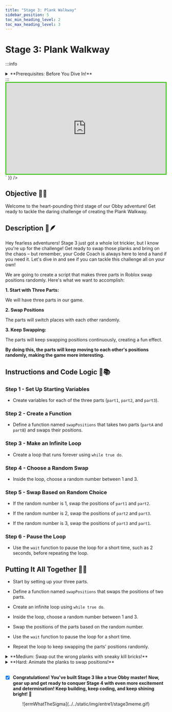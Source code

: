 ---
title: "Stage 3: Plank Walkway"
sidebar_position: 5
toc_min_heading_level: 2
toc_max_heading_level: 3
---


# Stage 3: Plank Walkway

:::info
<details style={{border:'none'}}>
    <summary>**Prerequisites: Before You Dive In!**</summary>
    
    Before diving into the thrilling challenges of Stage 3, make sure you've conquered these epic quests:
    
    **1. Intro**

    You've embarked on this epic coding adventure with excitement and curiosity. Now, let's take it to the next stage!

    **2. Setup**

    You've set the stage for your Obby journey, ensuring everything's in place for your creative endeavors. Time to unleash your coding superpowers!

    **3. Stage 1: Ascending Walls**

    You've scaled the heights of Ascending Walls, mastering the basics of obstacle creation. Now, let's elevate your skills even further!

    **4. Stage 2: Sphere Stairs**

    You've bravely navigated the Sphere Stairs, showing off your building prowess. Get ready to build on that success and take on the next challenge!

    **You're well-prepared and pumped up to tackle Stage 3 like a true coding hero! 🚀**
</details>
:::

<br  />

<div dangerouslySetInnerHTML={{
  __html: `
    <div style="padding:56.25% 0 0 0;position:relative;border:3px solid #47c621;">
      <iframe src="https://player.vimeo.com/video/952507689?h=a6c906db71" frameborder="0" allow="autoplay; fullscreen; picture-in-picture; clipboard-write" style="position:absolute;top:0;left:0;width:100%;height:100%;" title="Roblox Entrepreneur Part 1 - Stage 3 (Easy)"></iframe>
    </div>
    <script src="https://player.vimeo.com/api/player.js"></script>
  `
}} />

## Objective 🧐🗿

Welcome to the heart-pounding third stage of our Obby adventure! Get ready to tackle the daring challenge of creating the Plank Walkway.

## Description 📖🪶

Hey fearless adventurers! Stage 3 just got a whole lot trickier, but I know you're up for the challenge! Get ready to swap those planks and bring on the chaos – but remember, your Code Coach is always here to lend a hand if you need it. Let's dive in and see if you can tackle this challenge all on your own!

We are going to create a script that makes three parts in Roblox swap positions randomly. Here's what we want to accomplish: 

**1. Start with Three Parts:**

We will have three parts in our game. 

**2. Swap Positions**

The parts will switch places with each other randomly. 

**3. Keep Swapping:**

The parts will keep swapping positions continuously, creating a fun effect. 

**By doing this, the parts will keep moving to each other's positions randomly, making the game more interesting.** 

## Instructions and Code Logic 📝📚

### Step 1 - Set Up Starting Variables

- Create variables for each of the three parts (`part1`, `part2`, and `part3`). 

### Step 2 - Create a Function

- Define a function named `swapPositions` that takes two parts (`partA` and `partB`) and swaps their positions. 

### Step 3 - Make an Infinite Loop

- Create a loop that runs forever using `while true do`. 

### Step 4 - Choose a Random Swap

- Inside the loop, choose a random number between 1 and 3. 

### Step 5 - Swap Based on Random Choice

- If the random number is 1, swap the positions of `part1` and `part2`. 

- If the random number is 2, swap the positions of `part2` and `part3`. 

- If the random number is 3, swap the positions of `part3` and `part1`. 

### Step 6 - Pause the Loop

- Use the `wait` function to pause the loop for a short time, such as 2 seconds, before repeating the loop. 

## Putting It All Together 🔧🔩

- Start by setting up your three parts. 

- Define a function named `swapPositions` that swaps the positions of two parts. 

- Create an infinite loop using `while true do`. 

- Inside the loop, choose a random number between 1 and 3. 

- Swap the positions of the parts based on the random number. 

- Use the `wait` function to pause the loop for a short time. 

- Repeat the loop to keep swapping the parts' positions randomly. 

<details>
    <summary>**Medium: Swap out the wrong planks with sneaky kill bricks!**</summary>

    <div dangerouslySetInnerHTML={{
    __html: `
        <div style="padding:56.25% 0 0 0;position:relative;border:3px solid #47c621;">
        <iframe src="https://player.vimeo.com/video/952507705?h=7ecedeaa2e" frameborder="0" allow="autoplay; fullscreen; picture-in-picture; clipboard-write" style="position:absolute;top:0;left:0;width:100%;height:100%;" title="Roblox Entrepreneur Part 1 - Stage 3 (Medium)"></iframe>
        </div>
        <script src="https://player.vimeo.com/api/player.js"></script>
    `
    }} />

    <br  />

    **Description 📖🪶** 

    We are going to create a script that swaps the positions of three parts in Roblox and "kills" any player who touches specific parts. Here's what we want to accomplish: 

    *1. Swap Positions:*
    
    Randomly swap the positions of three parts. 

    *2. Detect Touch:*
    
    If a player touches specific parts, their health will be set to zero. 

    *By doing this, we will create a dynamic environment where parts move around and affect players who touch them.* 

    <br  />
    
    **Instructions and Code Logic 📝📚**

    Step 1 - Set Up the Starting Variables

    - Create variables for the parts by getting them from the `Workspace` (`part1`, `part2`, and `part3`). 

    Step 2 - Create a Function to Swap Positions

    - Define a function named `swapPositions` that takes two parts (`partA` and `partB`) as arguments. 

    - Inside the function, swap the positions of the two parts. 

    - Define a function named `onTouchKillBrick` that takes a part (`hit`) as an argument. 

    - Inside the function, get the parent of the touched part (which should be a player's character). 

    - Check if the parent has a `Humanoid` component. 

    - If it does, set the `Humanoid`'s health to zero. 

    - Connect the `onTouchKillBrick` function to the `Touched` event for the red and blue parts (`part2` and `part3`). 

    Step 3 - Create an Infinite Loop

    - Create a loop that runs forever using `while true do`. 

    - Inside the loop, generate a random index between 1 and 3. 

    - Use the random index to determine which parts to swap. 

    - Use the `wait` function to pause the loop for a short time before swapping again. 

    <br  />

    **Putting It All Together 🔧🔩**

    - Start by setting up your parts. 

    - Define functions to swap positions and handle player touch. 

    - Connect the touch function to the `Touched` event for the specified parts. 

    - Create an infinite loop to keep swapping positions randomly. 
</details>

<details>
    <summary>**Hard: Animate the planks to swap positions!**</summary>
    
    <div dangerouslySetInnerHTML={{
    __html: `
        <div style="padding:56.25% 0 0 0;position:relative;border:3px solid #47c621;">
        <iframe src="https://player.vimeo.com/video/952507694?h=7dba1fd844" frameborder="0" allow="autoplay; fullscreen; picture-in-picture; clipboard-write" style="position:absolute;top:0;left:0;width:100%;height:100%;" title="Roblox Entrepreneur Part 1 - Stage 3 (Hard)"></iframe>
        </div>
        <script src="https://player.vimeo.com/api/player.js"></script>
    `
    }} />

    <br  />

    **Description 📖🪶** 

    We are going to create a script that makes three parts in Roblox swap positions continuously with smooth tween animations. Here's what we want to accomplish: 

    *1. Swap Positions:*
    
    The parts will switch places with each other randomly. 

    *2. Smooth Movement:*
    
    The movement will be smooth using tween animations. 

    *3. Continuous Loop:*
    
    The parts will keep swapping positions continuously. 

    *By doing this, the parts will create a fun and dynamic effect by continuously moving to each other's positions with smooth animations.* 

    <br  />

    **Instructions and Code Logic 📝📚 **

    Step 1 - Set up the Starting Variables

    - Get the `TweenService` from the game services. 

    - Create variables for three parts in the workspace (`part1`, `part2`, and `part3`). 

    - Create a variable for the duration of the tween in seconds (`tweenTime`). 

    Step 2 - Create a Function to Swap Positions with Tween

    - Define a function named `swapPositionsWithTween` that takes two parts (`partA` and `partB`) as arguments. 

    - Inside the function, store the position of `partA` temporarily. 

    - Create `TweenInfo` to define the tween properties (duration, easing style, and easing direction). 

    - Create a tween to move `partA` to the position of `partB`. 

    - Create a tween to move `partB` to the position of `partA` (stored in `tempPosition`). 

    - Play both tweens. 

    - Wait for the tween for `partA` to complete before proceeding. 

    Step 3 - Create an Infinite Loop to Swap Positions Continuously 

    - Create a loop that runs forever using `while true do`. 

    - Inside the loop, generate a random index between 1 and 3. 

    - Based on the random index, swap positions of the parts using the `swapPositionsWithTween` function. 

    - Use the `wait` function to pause the loop for 2 seconds before the next swap. 

    - The loop will automatically start running and swapping the parts' positions. 

    <br  />

    **Putting It All Together 🔧🔩**

    - Start by getting the `TweenService` and setting up the parts and tween duration. 

    - Define a function named `swapPositionsWithTween` to handle the position swapping with tweens. 

    - Create an infinite loop to keep swapping the parts' positions based on a random index. 

    - Use the `wait` function to pause the loop for 2 seconds between swaps. 
</details>

<br  />

- [x] **Congratulations! You've built Stage 3 like a true Obby master! Now, gear up and get ready to conquer Stage 4 with even more excitement and determination! Keep building, keep coding, and keep shining bright! 🌟**

<div align='center'>
    ![ermWhatTheSigma](../../static/img/entre1/stage3meme.gif)
</div>

<div align='center'>
    <ReactAudioPlayer
        src={audioFile}
        controls
    />
</div>